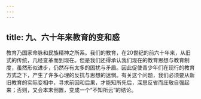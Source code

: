 ```yaml
---
---
---
```

title: 九、六十年来教育的变和惑
---




教育乃国家命脉和民族精神之所系。我们的教育，在20世纪的前六十年来，从旧式的传统，几经变革而到现在。但是我们还得承认我们现在的教育思想与教育制度，虽然形似进步，仍然存有太多的困扰与矛盾。因此促使青少年们在现行的教育方式之下，产生了许多心理的反抗与思想的迷惘。有关这个问题，我们必须要从新旧教育的实际变相中，寻求前因和后果，才能知所先后，深思反省而庄敬自强起来；否则，又会本末倒置，变成一个“不知所云”的结论。
